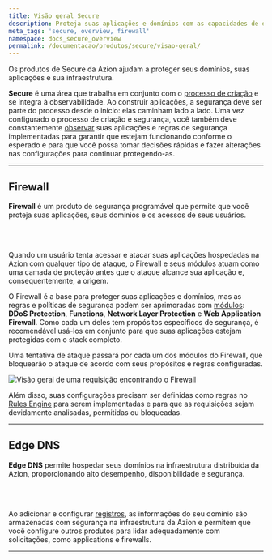 ```yaml
---
title: Visão geral Secure
description: Proteja suas aplicações e domínios com as capacidades de edge computing.
meta_tags: 'secure, overview, firewall'
namespace: docs_secure_overview
permalink: /documentacao/produtos/secure/visao-geral/
---
```



Os produtos de Secure da Azion ajudam a proteger seus domínios, suas aplicações e sua infraestrutura.

**Secure** é uma área que trabalha em conjunto com o [processo de criação](/pt-br/documentacao/produtos/guias/build/visao-geral/) e se integra à observabilidade. Ao construir aplicações, a segurança deve ser parte do processo desde o início: elas caminham lado a lado. Uma vez configurado o processo de criação e segurança, você também deve constantemente [observar](/pt-br/documentacao/produtos/observe/) suas aplicações e regras de segurança implementadas para garantir que estejam funcionando conforme o esperado e para que você possa tomar decisões rápidas e fazer alterações nas configurações para continuar protegendo-as.

---

## Firewall

**Firewall** é um produto de segurança programável que permite que você proteja suas aplicações, seus domínios e os acessos de seus usuários.

<LinkButton link="/pt-br/documentacao/produtos/edge-firewall/" severity="secondary" label="saiba mais sobre Firewall" /> <br></br>

<LinkButton link="/pt-br/documentacao/produtos/guias/secure/edge-firewall-definir-main-settings/" severity="secondary" label="consulte o guia de configurações principais do Firewall" />

Quando um usuário tenta acessar e atacar suas aplicações hospedadas na Azion com qualquer tipo de ataque, o Firewall e seus módulos atuam como uma camada de proteção antes que o ataque alcance sua aplicação e, consequentemente, a origem.

O Firewall é a base para proteger suas aplicações e domínios, mas as regras e políticas de segurança podem ser aprimoradas com [módulos](/pt-br/documentacao/produtos/guias/secure/edge-firewall-definir-main-settings/#modulos): **DDoS Protection**, **Functions**, **Network Layer Protection** e **Web Application Firewall**. Como cada um deles tem propósitos específicos de segurança, é recomendável usá-los em conjunto para que suas aplicações estejam protegidas com o stack completo.

Uma tentativa de ataque passará por cada um dos módulos do Firewall, que bloquearão o ataque de acordo com seus propósitos e regras configuradas.

![Visão geral de uma requisição encontrando o Firewall](/assets/docs/images/uploads/edge-firewall-overview.png)

Além disso, suas configurações precisam ser definidas como regras no [Rules Engine](/pt-br/documentacao/produtos/secure/edge-firewall/rules-engine/) para serem implementadas e para que as requisições sejam devidamente analisadas, permitidas ou bloqueadas.

<LinkButton link="/pt-br/documentacao/produtos/guias/secure/trabalhar-com-rules-engine/" severity="secondary" label="saiba mais sobre Rules Engine para o Firewall" />

---

## Edge DNS

**Edge DNS** permite hospedar seus domínios na infraestrutura distribuída da Azion, proporcionando alto desempenho, disponibilidade e segurança.

<LinkButton link="/pt-br/documentacao/produtos/secure/edge-dns/" severity="secondary" label="saiba mais sobre Edge DNS" /> <br></br>

<LinkButton link="/pt-br/documentacao/produtos/guias/secure/edge-dns-definir-main-settings/" severity="secondary" label="consulte o guia de configurações principais do Edge DNS" />

Ao adicionar e configurar [registros](/pt-br/documentacao/produtos/guias/secure/adicionar-registros/), as informações do seu domínio são armazenadas com segurança na infraestrutura da Azion e permitem que você configure outros produtos para lidar adequadamente com solicitações, como applications e firewalls.

---

